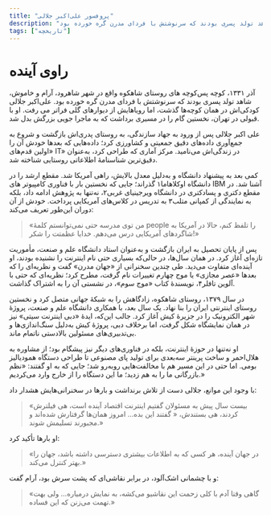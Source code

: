 ```yaml
---
title: "پروفسور علی‌اکبر جلالی"
description: "آذر ۱۳۳۱، کوچه ‌پس‌کوچه ‌های روستای شاهکوه واقع در شهر شاهرود، آرام و خاموش، شاهد تولد پسری بودند که سرنوشتش با فردای مدرن گره خورده بود."
tags: ["تاریخچه"]
---
```


# راوی آینده

آذر ۱۳۳۱، کوچه ‌پس‌کوچه ‌های روستای شاهکوه واقع در شهر شاهرود، آرام و خاموش، شاهد تولد پسری بودند که سرنوشتش با فردای مدرن گره خورده بود. علی‌اکبر جلالی کودکی‌اش در همان کوچه‌ها گذشت، اما رویاهایش از دیوارهای گلی فراتر می‌ رفت. او با قبولی در تهران، نخستین گام را در مسیری برداشت که به ماجرا جویی بزرگش بدل شد.

علی اکبر جلالی پس از ورود به جهاد سازندگی، به روستای پدری‌اش بازگشت و شروع به جمع‌آوری داده‌های دقیق جمعیتی و کشاورزی کرد؛ داده‌هایی که بعدها خودش آن را «اولین قدم‌های IT» در زندگی‌اش می‌نامید. مرکز آماری که طراحی کرد، به‌عنوان دقیق‌ترین شناسنامهٔ اطلاعاتی روستایی شناخته شد.

کمی بعد به پیشنهاد دانشگاه و به‌دلیل معدل بالایش، راهی آمریکا شد. مقطع ارشد را در دانشگاه اوکلاهاما۱ گذراند؛ جایی که نخستین‌ بار با فناوری کامپیوتر های IBM آشنا شد. در مقطع دکتری و پسا‌دکتری در دانشگاه ویرجینیای غربی۲، نه‌تنها به پژوهش ادامه داد، بلکه به نمایندگی از کمپانی متلب۳ به تدریس در کلاس‌های آمریکایی پرداخت. خودش از آن دوران این‌طور تعریف می‌کند:

> «من توی مدرسه حتی نمی‌توانستم کلمهٔ people را تلفظ کنم،
حالا در آمریکا به شاگردهای آمریکایی درس می‌دهم.
خدایا عظمتت را شکر!»

پس از پایان تحصیل به ایران بازگشت و به‌عنوان استاد دانشگاه علم و صنعت، مأموریت تازه‌ای آغاز کرد. در همان سال‌ها، در حالی‌که بسیاری حتی نام اینترنت را نشنیده بودند، او آینده‌ای متفاوت می‌دید. طی چندین سخنرانی از «جهان مدرن» گفت و نظریه‌ای را که بعدها «عصر مجازی» یا موج چهارم تغییرات نام گرفت، مطرح کرد؛ نظریه‌ای که حتی با آلوین تافلر۴، نویسندۀ کتاب «موج سوم»، در نشستی  آن را به اشتراک گذاشت.

در سال ۱۳۷۹، روستای شاهکوه، زادگاهش را به شبکهٔ جهانی متصل کرد و نخستین روستای اینترنتی ایران را بنا نهاد. یک سال بعد، با همکاری دانشگاه علم و صنعت، پروژۀ شهر الکترونیک را در جزیرهٔ کیش آغاز کرد. جالب این‌که، ایدۀ «دبی اینترنت سیتی» نیز در همان نمایشگاه شکل گرفت، اما برخلاف دبی، پروژۀ کیش به‌دلیل سنگ‌اندازی‌ها و بی‌تدبیری‌های مسئولین بالادستی ناتمام ماند.

او نه‌تنها در حوزۀ اینترنت، بلکه در فناوری‌های دیگر نیز پیشگام بود؛ از مشاوره به هلال‌احمر و ساخت پرینتر سه‌بعدی برای تولید پای مصنوعی تا طراحی دستگاه همودیالیز بومی. اما حتی در این مسیر هم با مخالفت‌هایی روبه‌رو شد؛ جایی که به او گفتند: «نظم بازرگانی ما را به هم زدید؛ ما این دستگاه را از خارج وارد می‌کردیم.»

با وجود این موانع، جلالی دست از تلاش برنداشت و بارها در سخنرانی‌هایش هشدار داد:

> «بیست سال پیش به مسئولان گفتیم اینترنت اقتصاد آینده است، هی فیلترش کردند، هی بستندش،
« گفتند این بده… امروز همان‌ها گرفتارش شده‌اند و مجبورند تسلیمش شوند.»

او بارها تأکید کرد:

> «در جهان آینده، هر کسی که به اطلاعات بیشتری دسترسی داشته باشد، جهان را بهتر کنترل می‌کند.»

و با چشمانی اشک‌آلود، در برابر نقاشی‌ای که پشت سرش بود، آرام گفت:

> «گاهی وقتا آدم با کلی زحمت این نقاشیو می‌کشه، به نمایش درمیاره… ولی بهت تهمت می‌زنن که این فساده.»